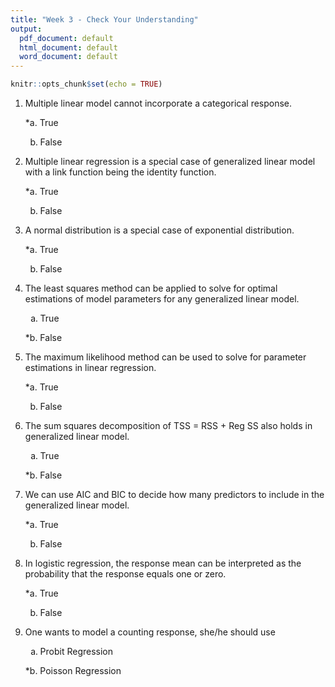 ```yaml
---
title: "Week 3 - Check Your Understanding"
output:
  pdf_document: default
  html_document: default
  word_document: default
---
```


```r
knitr::opts_chunk$set(echo = TRUE)
```

1. Multiple linear model cannot incorporate a categorical response. 
    
    *a. True
    
    b. False
    
2. Multiple linear regression is a special case of generalized linear model with a link function being the identity function. 

    *a. True
    
    b. False

3.  A normal distribution is a special case of exponential distribution. 
    
    *a. True
    
    b. False

4. The least squares method can be applied to solve for optimal estimations of model parameters for any generalized linear model. 
    
    a. True
    
    *b. False

5. The maximum likelihood method can be used to solve for parameter estimations in linear regression. 
    
    *a. True
    
    b. False

6. The sum squares decomposition of TSS = RSS + Reg SS also holds in generalized linear model. 
    
    a. True
    
    *b. False

7. We can use AIC and BIC to decide how many predictors to include in the generalized linear model. 

    *a. True
    
    b. False

8. In logistic regression, the response mean can be interpreted as the probability that the response equals one or zero.  

    *a. True
    
    b. False

9. One wants to model a counting response, she/he should use 
    
    a. Probit Regression
    
    *b. Poisson Regression